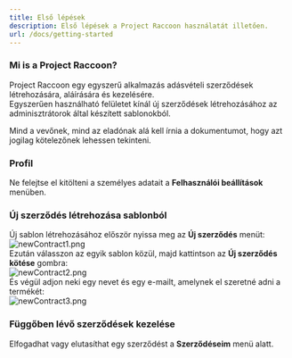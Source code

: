 ```yaml
---
title: Első lépések
description: Első lépések a Project Raccoon használatát illetően.
url: /docs/getting-started
---
```


### Mi is a Project Raccoon?  
Project Raccoon egy egyszerű alkalmazás adásvételi szerződések létrehozására, aláírására és kezelésére.  
Egyszerűen használható felületet kínál új szerződések létrehozásához az adminisztrátorok által készített sablonokból.  

Mind a vevőnek, mind az eladónak alá kell írnia a dokumentumot, hogy azt jogilag kötelezőnek lehessen tekinteni.  

### Profil  
Ne felejtse el kitölteni a személyes adatait a **Felhasználói beállítások** menüben.  

### Új szerződés létrehozása sablonból   
Új sablon létrehozásához először nyissa meg az **Új szerződés** menüt:  
![newContract1.png](/images/hu/newContract1.png)  
Ezután válasszon az egyik sablon közül, majd kattintson az **Új szerződés kötése** gombra:  
![newContract2.png](/images/hu/newContract2.png)  
És végül adjon neki egy nevet és egy e-mailt, amelynek el szeretné adni a termékét:  
![newContract3.png](/images/hu/newContract3.png)  

### Függőben lévő szerződések kezelése 
Elfogadhat vagy elutasíthat egy szerződést a **Szerződéseim** menü alatt.  